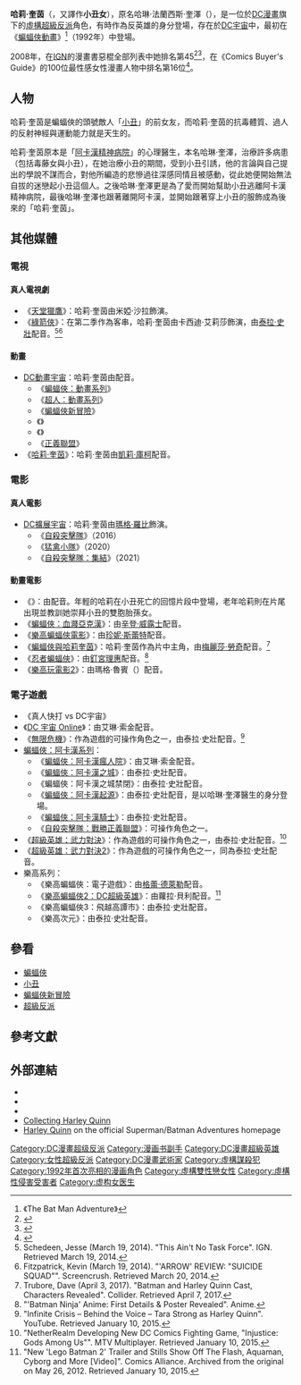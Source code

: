 {{noteTA
|G1=美国漫画
}}
{{Infobox comics character
|image = [[File:Harley_Quinn_(Alex_Ross's_art).png|220px]]
|caption = 《蝙蝠俠:哈莉·奎茵》的封面<br>由亞歷克斯·羅斯繪製
|character_name=哈莉·奎茵
|real_name=哈琳·法蘭西斯·奎澤（Harleen Frances Quinzel）
|publisher=[[DC漫畫|DC漫畫]]
|debut=《[[蝙蝠俠_(動畫影集)|蝙蝠俠動畫]]》「小丑的青睞」（動畫）<br />《蝙蝠俠冒險》＃12（1993年9月）<br />'''正式出現在DC漫畫世界'''：<br />《蝙蝠俠：哈莉·奎茵》#1<br />（1999年10月）
|creators={{le|保羅·迪尼|Paul Dini}}<br />[[布鲁斯·蒂姆|布鲁斯·蒂姆]]
|relatives=[[小丑_(漫畫)|小丑]]（男友）
|previous_alliances=
|status=
|species = 人類
|alliances = [[自殺小隊_(漫畫)|自殺突擊隊]]<br>[[Secret_Society_of_Super_Villains|The Society]] 
|aliases = 
|powers=體操技能<br />精通心理學<br />抗毒體質<br>使用工具戰鬥
|partners=}}

'''哈莉·奎茵'''（{{lang-en|Harley Quinn}}，又譯作'''小丑女'''），原名哈琳·法蘭西斯·奎澤（{{lang-en|Harleen Frances Quinzel}}），是一位於[[DC漫畫|DC漫畫]]旗下的[[虛構|虛構]][[超級反派|超級反派]]角色，有時作為反英雄的身分登場，存在於[[DC宇宙|DC宇宙]]中，最初在《[[蝙蝠俠_(動畫影集)|蝙蝠俠動畫]]》<ref>《The Bat Man Adventure》</ref>（1992年）中登場。

2008年，在[[IGN|IGN]]的漫畫書惡棍全部列表中她排名第45<ref>{{cite web| year = 2009| title = Top 100 Comic Book hero| url = http://comics.ign.com/top-100-villains/index.html| access-date = 2013-08-08| archive-url = https://web.archive.org/web/20130815173741/http://comics.ign.com/top-100-villains/index.html| archive-date = 2013-08-15| dead-url = yes}}</ref><ref>{{cite web| url = http://comics.ign.com/top-100-villains/45.html| title = Harley Quinn is Number 45| work = [[IGN|IGN]]| publisher = [[News_Corporation|News Corporation]]| deadurl = yes| archiveurl = https://web.archive.org/web/20130716154409/http://comics.ign.com/top-100-villains/45.html| archivedate = 2013-07-16| accessdate = 2013-08-08}}</ref>，在《Comics Buyer's Guide》的100位最性感女性漫畫人物中排名第16位<ref>{{cite book| last = Frankenhoff| first = Brent| authorlink = Brent Frankenhoff| title = Comics Buyer's Guide Presents: 100 Sexiest Women in Comics| publisher = [[Krause_Publications|Krause Publications]] | year = 2011| page = 19| url = | isbn = 1-4402-2988-0}}</ref>。

== 人物 ==
哈莉·奎茵是蝙蝠俠的頭號敵人「[[小丑_(角色)|小丑]]」的前女友，而哈莉·奎茵的抗毒體質、過人的反射神經與運動能力就是天生的。

哈莉·奎茵原本是「[[阿卡漢精神病院|阿卡漢精神病院]]」的心理醫生，本名哈琳·奎澤，治療許多病患（包括毒藤女與小丑），在她治療小丑的期間，受到小丑引誘，他的言論與自己提出的學說不謀而合，對他所編造的悲慘過往深感同情且被感動，從此她便開始無法自拔的迷戀起小丑這個人。之後哈琳·奎澤更是為了愛而開始幫助小丑逃離阿卡漢精神病院，最後哈琳·奎澤也跟著離開阿卡漢，並開始跟著穿上小丑的服飾成為後來的「哈莉·奎茵」。

== 其他媒體 ==
=== 電視===
==== 真人電視劇 ====
*《[[天堂獵鷹|天堂獵鷹]]》：哈莉·奎茵由米婭·沙拉飾演。
*《[[綠箭俠_(電視劇)|綠箭俠]]》：在第二季作為客串，哈莉·奎茵由卡西迪·艾莉莎飾演，由[[泰拉·史壯|泰拉·史壯]]配音。<ref>Schedeen, Jesse (March 19, 2014). "This Ain't No Task Force". IGN. Retrieved March 19, 2014.</ref><ref>Fitzpatrick, Kevin (March 19, 2014). "'ARROW' REVIEW: "SUICIDE SQUAD"". Screencrush. Retrieved March 20, 2014.</ref>

==== 動畫 ====
*[[DC動畫宇宙|DC動畫宇宙]]：哈莉·奎茵由{{link-en|艾琳·索金|Arleen Sorkin}}配音。
**《[[蝙蝠俠：動畫系列|蝙蝠俠：動畫系列]]》
**《[[超人：動畫系列|超人：動畫系列]]》
**《[[蝙蝠俠新冒險|蝙蝠俠新冒險]]》
**《{{link-en|未來蝙蝠俠|Batman Beyond}}》
**《{{link-en|靜電沙克|Static Shock}}》
**《[[正義聯盟_(動畫)|正義聯盟]]》
*《[[哈莉·奎茵_(動畫)|哈莉·奎茵]]》：哈莉·奎茵由[[凱莉·庫柯|凱莉·庫柯]]配音。

=== 電影 ===
==== 真人電影 ====
*[[DC擴展宇宙|DC擴展宇宙]]：哈莉·奎茵由[[瑪格·羅比|瑪格·羅比]]飾演。
**《[[自殺突擊隊_(電影)|自殺突擊隊]]》（2016）
**《[[猛禽小隊_(電影)|猛禽小隊]]》（2020）
**《[[自殺突擊隊：集結_(電影)|自殺突擊隊：集結]]》（2021）

==== 動畫電影 ====
* 《{{link-en|未來蝙蝠俠：小丑的逆襲|Batman Beyond: Return of the Joker|未來蝙蝠俠：小丑的逆襲}}》：由{{link-en|艾琳·索金|Arleen Sorkin|艾琳·索金}}配音。年輕的哈莉在小丑死亡的回憶片段中登場，老年哈莉則在片尾出現並教訓她崇拜小丑的雙胞胎孫女。
*《[[蝙蝠俠：血濺亞克漢|蝙蝠俠：血濺亞克漢]]》：由[[辛登·威露士|辛登·威露士]]配音。
*《[[樂高蝙蝠俠電影|樂高蝙蝠俠電影]]》：由[[珍妮·斯蕾特|珍妮·斯蕾特]]配音。
*《[[蝙蝠俠與哈莉奎茵|蝙蝠俠與哈莉奎茵]]》：哈莉·奎茵作為片中主角，由[[梅麗莎·勞奇|梅麗莎·勞奇]]配音。<ref>Trubore, Dave (April 3, 2017). "Batman and Harley Quinn Cast, Characters Revealed". Collider. Retrieved April 7, 2017.</ref>
*《[[忍者蝙蝠俠|忍者蝙蝠俠]]》：由[[釘宮理惠|釘宮理惠]]配音。<ref>"'Batman Ninja' Anime: First Details & Poster Revealed". Anime.</ref>
*《[[樂高玩電影2|樂高玩電影2]]》：由瑪格·魯賓（{{lang|en|Margot Rubin}}）配音。

=== 電子遊戲 ===
* 《真人快打 vs DC宇宙》
* 《[[DC_宇宙_Online|DC 宇宙 Online]]》：由艾琳·索金配音。
* 《[[無限危機_(遊戲)|無限危機]]》：作為遊戲的可操作角色之一，由泰拉·史壯配音。<ref>"Infinite Crisis – Behind the Voice – Tara Strong as Harley Quinn". YouTube. Retrieved January 10, 2015.</ref>
*[[蝙蝠俠：阿卡漢|蝙蝠俠：阿卡漢系列]]：
**《[[蝙蝠俠：阿卡漢瘋人院|蝙蝠俠：阿卡漢瘋人院]]》：由艾琳·索金配音。
**《[[蝙蝠俠：阿卡漢之城|蝙蝠俠：阿卡漢之城]]》：由泰拉·史壯配音。
**《蝙蝠俠：阿卡漢之城禁閉》：由泰拉·史壯配音。
**《[[蝙蝠俠：阿卡漢起源|蝙蝠俠：阿卡漢起源]]》：由泰拉·史壯配音，是以哈琳·奎澤醫生的身分登場。
**《[[蝙蝠俠：阿卡漢騎士|蝙蝠俠：阿卡漢騎士]]》：由泰拉·史壯配音。
**《[[自殺突擊隊：戰勝正義聯盟|自殺突擊隊：戰勝正義聯盟]]》：可操作角色之一。
*《[[超級英雄：武力對決|超級英雄：武力對決]]》：作為遊戲的可操作角色之一，由泰拉·史壯配音。<ref>"NetherRealm Developing New DC Comics Fighting Game, "Injustice: Gods Among Us"". MTV Multiplayer. Retrieved January 10, 2015.</ref>
*《[[超級英雄：武力對決2|超級英雄：武力對決2]]》：作為遊戲的可操作角色之一，同為泰拉·史壯配音。
*樂高系列：
** 《樂高蝙蝠俠：電子遊戲》：由[[格蕾·德萊勒|格蕾·德萊勒]]配音。
**《[[樂高蝙蝠俠2：DC超級英雄|樂高蝙蝠俠2：DC超級英雄]]》：由蘿拉·貝利配音。<ref>"New 'Lego Batman 2' Trailer and Stills Show Off The Flash, Aquaman, Cyborg and More [Video]". Comics Alliance. Archived from the original on May 26, 2012. Retrieved January 10, 2015.</ref>
**《樂高蝙蝠俠3：飛越高譚市》：由泰拉·史壯配音。
**《樂高次元》：由泰拉·史壯配音。

== 參看 ==
* [[蝙蝠俠|蝙蝠俠]]
* [[小丑_(漫畫)|小丑]]
* [[蝙蝠俠新冒險|蝙蝠俠新冒險]]
* [[超級反派|超級反派]]

== 參考文獻 ==
{{reflist}}

== 外部連結 ==
{{wikiquote|Batman (comics)#Harley Quinn|Harley Quinn}}
* {{imdb character|0091774}}
* {{dcauw|Harley Quinn}}
* {{dmoz|Arts/Comics/Titles/B/Batman/Harley_Quinn/|''Harley Quinn''}}
* [http://buffycomics.hellmouthcentral.com/harley/ Collecting Harley Quinn]{{Wayback|url=http://buffycomics.hellmouthcentral.com/harley/ |date=20110711162213 }}
* [http://batman-superman.com/batman/cmp/harley.html Harley Quinn]{{Wayback|url=http://batman-superman.com/batman/cmp/harley.html |date=20081106183715 }} on the official Superman/Batman Adventures homepage

{{蝙蝠俠登場角色}}
{{自殺小隊}}
{{正義聯盟角色}}
{{DEFAULTSORT:Harley Quinn}}
[[Category:DC漫畫超级反派|Category:DC漫畫超级反派]]
[[Category:漫画书副手|Category:漫画书副手]]
[[Category:DC漫畫超級英雄|Category:DC漫畫超級英雄]]
[[Category:女性超級反派|Category:女性超級反派]]
[[Category:DC漫畫武術家|Category:DC漫畫武術家]]
[[Category:虛構謀殺犯|Category:虛構謀殺犯]]
[[Category:1992年首次亮相的漫画角色|Category:1992年首次亮相的漫画角色]]
[[Category:虛構雙性戀女性|Category:虛構雙性戀女性]]
[[Category:虛構性侵害受害者|Category:虛構性侵害受害者]]
[[Category:虚构女医生|Category:虚构女医生]]